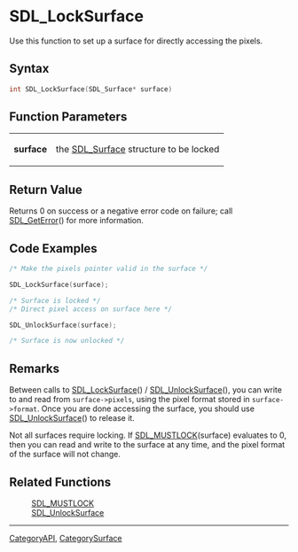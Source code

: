 
= SDL_LockSurface =
Use this function to set up a surface for directly accessing the pixels.


== Syntax ==
<syntaxhighlight lang='c++'>
int SDL_LockSurface(SDL_Surface* surface)
</syntaxhighlight>

== Function Parameters ==
{|
|'''surface'''
|the [[SDL_Surface]] structure to be locked
|}

== Return Value ==
Returns 0 on success or a negative error code on failure; call [[SDL_GetError]]() for more information.

== Code Examples ==
<syntaxhighlight lang='c++'>
/* Make the pixels pointer valid in the surface */

SDL_LockSurface(surface);

/* Surface is locked */
/* Direct pixel access on surface here */

SDL_UnlockSurface(surface);

/* Surface is now unlocked */
</syntaxhighlight>


== Remarks ==
Between calls to [[SDL_LockSurface]]() / [[SDL_UnlockSurface]](), you can write to and read from <code>surface->pixels</code>, using the pixel format stored in <code>surface->format</code>. Once you are done accessing the surface, you should use [[SDL_UnlockSurface]]() to release it.

Not all surfaces require locking. If [[SDL_MUSTLOCK]](surface) evaluates to 0, then you can read and write to the surface at any time, and the pixel format of the surface will not change.

== Related Functions ==
:[[SDL_MUSTLOCK]]
:[[SDL_UnlockSurface]]

----
[[CategoryAPI]], [[CategorySurface]]
